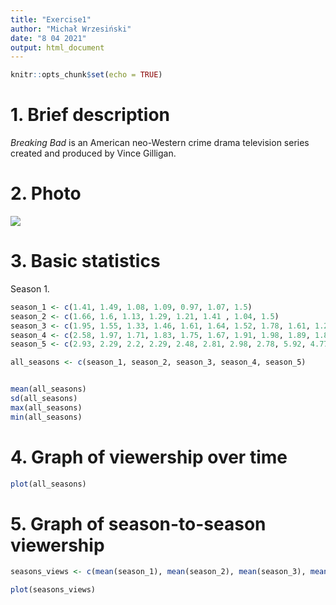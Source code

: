 ```yaml
---
title: "Exercise1"
author: "Michał Wrzesiński"
date: "8 04 2021"
output: html_document
---
```


```r
knitr::opts_chunk$set(echo = TRUE)
```

# 1. Brief description
*Breaking Bad* is an American neo-Western crime drama television series created and produced by Vince Gilligan. 

# 2. Photo
![](images/breaking_bad.jpg)

# 3. Basic statistics
Season 1.

```r
season_1 <- c(1.41, 1.49, 1.08, 1.09, 0.97, 1.07, 1.5)
season_2 <- c(1.66, 1.6, 1.13, 1.29, 1.21, 1.41 , 1.04, 1.5)
season_3 <- c(1.95, 1.55, 1.33, 1.46, 1.61, 1.64, 1.52, 1.78, 1.61, 1.2, 1.32, 1.19, 1.56)
season_4 <- c(2.58, 1.97, 1.71, 1.83, 1.75, 1.67, 1.91, 1.98, 1.89, 1.8, 1.55, 1.73, 1.9)
season_5 <- c(2.93, 2.29, 2.2, 2.29, 2.48, 2.81, 2.98, 2.78, 5.92, 4.77, 4.85, 4.41, 5.11, 6.37, 6.58, 10.28)

all_seasons <- c(season_1, season_2, season_3, season_4, season_5)


mean(all_seasons)
sd(all_seasons)
max(all_seasons)
min(all_seasons)
```

# 4. Graph of viewership over time

```r
plot(all_seasons)
```


# 5. Graph of season-to-season viewership

```r

seasons_views <- c(mean(season_1), mean(season_2), mean(season_3), mean(season_4), mean(season_5))

plot(seasons_views)
```

